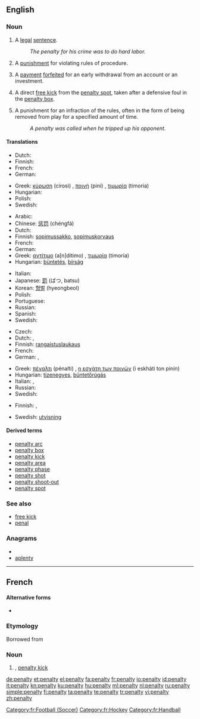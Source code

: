 {{wikipedia}}
{{also|pénalty}}
==English==

===Noun===
{{en-noun|penalties}}

# A [[legal]] [[sentence]].
#: ''The penalty for his crime was to do hard labor.''
# A [[punishment]] for violating rules of procedure.
# {{finance}} A [[payment]] [[forfeit]]ed for an early withdrawal from an account or an investment.
# {{football}} A direct [[free kick]] from the [[penalty spot]], taken after a defensive foul in the [[penalty box]].
# {{Icehockey}} A punishment for an infraction of the rules, often in the form of being removed from play for a specified amount of time.
#: ''A penalty was called when he tripped up his opponent.''

====Translations====
{{trans-top|legal sentence}}
* Dutch: {{t+|nl|straf|f}}
* Finnish: {{t-|fi|rangaistus}}
* French: {{t-|fr|penalisation|f}}
* German: {{t+|de|Strafe|f}}
{{trans-mid}}
* Greek: [[κύρωση]] (círosi) {{f}}, [[ποινή]] (piní) {{f}}, [[τιμωρία]] (timoría) {{f}}
* Hungarian: {{t+|hu|büntetés}}
* Polish: {{t+|pl|kara|f}}
* Swedish: {{t+|sv|straff|n}}
{{trans-bottom}}

{{trans-top|punishment for violating rules of procedure}}
* Arabic: {{Arab|[[جزاء]]}} {{IPAchar|(jazā’)}} {{m}}
* Chinese: [[惩罚]] (chéngfá)
* Dutch: {{t+|nl|straf|f}}
* Finnish: [[sopimussakko]], [[sopimuskorvaus]]
* French: {{t+|fr|peine|f}}
* German: {{t+|de|Strafe|f}}
* Greek: [[αντίτιμο]] (a[n]dítimo) {{n}}, [[τιμωρία]] (timoría) {{f}}
* Hungarian: [[büntetés]], [[bírság]]
{{trans-mid}}
* Italian: {{t-|it|penalità|f}}
* Japanese: [[罰]] (ばつ, batsu)
* Korean: [[형벌]] (hyeongbeol)
* Polish: {{t+|pl|kara|f}}
* Portuguese: {{t+|pt|penalidade|f}}
* Russian: {{t+|ru|штраф|m|tr=štraf}}
* Spanish: {{t+|es|castigo|m}}
* Swedish: {{t+|sv|straff|n}}
{{trans-bottom}}

{{trans-top|free kick in football}}
* Czech: {{t-|cs|penalta|f}}
* Dutch: {{t+|nl|penalty|m}}, {{t+|nl|strafschop|m}}
* Finnish: [[rangaistuslaukaus]]
* French: {{t+|fr|penalty|m}}
* German: {{t-|de|Strafstoß|m}}, {{t+|de|Freistoß|m}}
{{trans-mid}}
* Greek: [[πέναλτι]] (pénalti) {{n}}, [[η εσχάτη των ποινών]] (i eskháti ton pinín) {{f}}
* Hungarian: [[tizenegyes]], [[büntetőrúgás]]
* Italian: {{t-|it|calcio di rigore|m}}, {{t+|it|rigore}}
* Russian: {{t+|ru|пенальти|n}}
* Swedish: {{t+|sv|straff|c}}
{{trans-bottom}}

{{trans-top|punishment in ice hockey}}
* Finnish: {{t-|fi|rangaistus}}, {{t-|fi|jäähy}}
{{trans-mid}}
* Swedish: [[utvisning]] {{c}}
{{trans-bottom}}

====Derived terms====
* [[penalty arc]]
* [[penalty box]]
* [[penalty kick]]
* [[penalty area]]
* [[penalty phase]]
* [[penalty shot]]
* [[penalty shoot-out]]
* [[penalty spot]]

===See also===
* [[free kick]]
* [[penal]]

===Anagrams===
* {{alphagram|aelnpty}}
* [[aplenty#English|aplenty]]

----

==French==

====Alternative forms====
* {{l|fr|pénalty}}

===Etymology===
Borrowed from {{etyl|en|fr}}

===Noun===
{{fr-noun|m|pl=penalties}}

# {{sports|lang=fr}} {{l|en|penalty}}, [[penalty kick]]

[[Category:fr:Football (Soccer)]]
[[Category:fr:Hockey]]
[[Category:fr:Handball]]

[[de:penalty]]
[[et:penalty]]
[[el:penalty]]
[[fa:penalty]]
[[fr:penalty]]
[[io:penalty]]
[[id:penalty]]
[[it:penalty]]
[[kn:penalty]]
[[ku:penalty]]
[[hu:penalty]]
[[ml:penalty]]
[[nl:penalty]]
[[ru:penalty]]
[[simple:penalty]]
[[fi:penalty]]
[[ta:penalty]]
[[te:penalty]]
[[tr:penalty]]
[[vi:penalty]]
[[zh:penalty]]